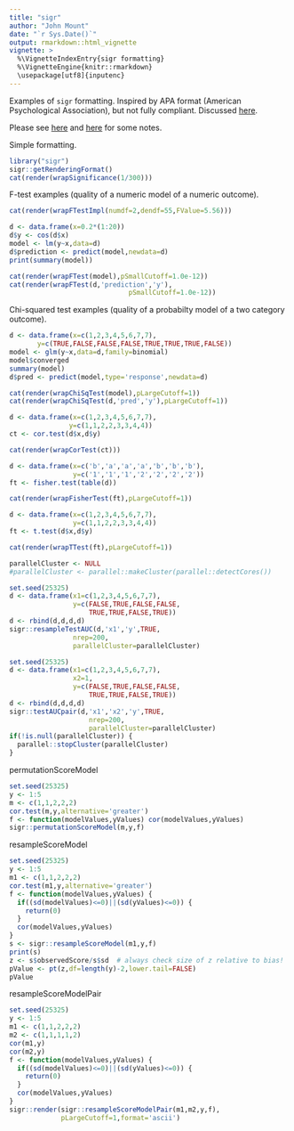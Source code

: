 ```yaml
---
title: "sigr"
author: "John Mount"
date: "`r Sys.Date()`"
output: rmarkdown::html_vignette
vignette: >
  %\VignetteIndexEntry{sigr formatting}
  %\VignetteEngine{knitr::rmarkdown}
  \usepackage[utf8]{inputenc}
---
```


Examples of `sigr` formatting.  Inspired by APA format
(American Psychological Association), but not fully compliant.  Discussed [here](http://www.win-vector.com/blog/2016/10/proofing-statistics-in-papers/).

Please see [here](https://web2.uconn.edu/writingcenter/pdf/Reporting_Statistics.pdf) and [here](http://my.ilstu.edu/~jhkahn/apastats.html) for some notes.

Simple formatting.

```r
library("sigr")
sigr::getRenderingFormat()
cat(render(wrapSignificance(1/300)))
```

F-test examples (quality of a numeric model of a numeric outcome).

```r
cat(render(wrapFTestImpl(numdf=2,dendf=55,FValue=5.56)))
```

```r
d <- data.frame(x=0.2*(1:20))
d$y <- cos(d$x)
model <- lm(y~x,data=d)
d$prediction <- predict(model,newdata=d)
print(summary(model))
```

```r
cat(render(wrapFTest(model),pSmallCutoff=1.0e-12))
cat(render(wrapFTest(d,'prediction','y'),
                              pSmallCutoff=1.0e-12))
```

Chi-squared test examples (quality of a probabilty model 
of a two category outcome).

```r
d <- data.frame(x=c(1,2,3,4,5,6,7,7),
       y=c(TRUE,FALSE,FALSE,FALSE,TRUE,TRUE,TRUE,FALSE))
model <- glm(y~x,data=d,family=binomial)
model$converged
summary(model)
d$pred <- predict(model,type='response',newdata=d)
```
```r
cat(render(wrapChiSqTest(model),pLargeCutoff=1))
cat(render(wrapChiSqTest(d,'pred','y'),pLargeCutoff=1))
```

```r
d <- data.frame(x=c(1,2,3,4,5,6,7,7),
               y=c(1,1,2,2,3,3,4,4))
ct <- cor.test(d$x,d$y)
```
```r
cat(render(wrapCorTest(ct)))
```

```r
d <- data.frame(x=c('b','a','a','a','b','b','b'),
                y=c('1','1','1','2','2','2','2'))
ft <- fisher.test(table(d))
```
```r
cat(render(wrapFisherTest(ft),pLargeCutoff=1))
```

```r
d <- data.frame(x=c(1,2,3,4,5,6,7,7),
                y=c(1,1,2,2,3,3,4,4))
ft <- t.test(d$x,d$y)
```
```r
cat(render(wrapTTest(ft),pLargeCutoff=1))
```

```r
parallelCluster <- NULL
#parallelCluster <- parallel::makeCluster(parallel::detectCores())

set.seed(25325)
d <- data.frame(x1=c(1,2,3,4,5,6,7,7),
                y=c(FALSE,TRUE,FALSE,FALSE,
                    TRUE,TRUE,FALSE,TRUE))
d <- rbind(d,d,d,d)
sigr::resampleTestAUC(d,'x1','y',TRUE,
                nrep=200,
                parallelCluster=parallelCluster)

set.seed(25325)
d <- data.frame(x1=c(1,2,3,4,5,6,7,7),
                x2=1,
                y=c(FALSE,TRUE,FALSE,FALSE,
                    TRUE,TRUE,FALSE,TRUE))
d <- rbind(d,d,d,d)
sigr::testAUCpair(d,'x1','x2','y',TRUE,
                    nrep=200,
                    parallelCluster=parallelCluster)
if(!is.null(parallelCluster)) {
  parallel::stopCluster(parallelCluster)
}
```


permutationScoreModel

```r
set.seed(25325)
y <- 1:5
m <- c(1,1,2,2,2)
cor.test(m,y,alternative='greater')
f <- function(modelValues,yValues) cor(modelValues,yValues)
sigr::permutationScoreModel(m,y,f)
```

resampleScoreModel

```r
set.seed(25325)
y <- 1:5
m1 <- c(1,1,2,2,2)
cor.test(m1,y,alternative='greater')
f <- function(modelValues,yValues) {
  if((sd(modelValues)<=0)||(sd(yValues)<=0)) {
    return(0)
  }
  cor(modelValues,yValues)
}
s <- sigr::resampleScoreModel(m1,y,f)
print(s)
z <- s$observedScore/s$sd  # always check size of z relative to bias!
pValue <- pt(z,df=length(y)-2,lower.tail=FALSE)
pValue
```

resampleScoreModelPair

```r
set.seed(25325)
y <- 1:5
m1 <- c(1,1,2,2,2)
m2 <- c(1,1,1,1,2)
cor(m1,y)
cor(m2,y)
f <- function(modelValues,yValues) {
  if((sd(modelValues)<=0)||(sd(yValues)<=0)) {
    return(0)
  }
  cor(modelValues,yValues)
}
sigr::render(sigr::resampleScoreModelPair(m1,m2,y,f),
             pLargeCutoff=1,format='ascii')
```



